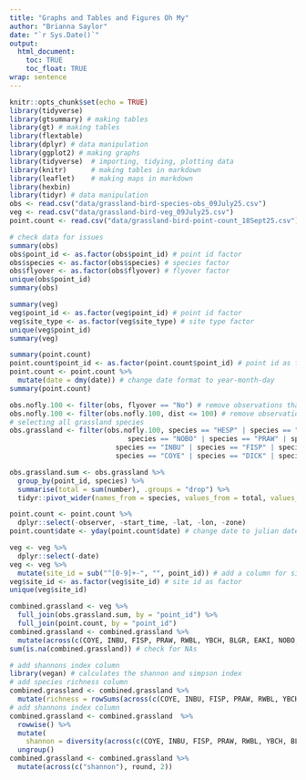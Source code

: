 ```yaml
---
title: "Graphs and Tables and Figures Oh My"
author: "Brianna Saylor"
date: "`r Sys.Date()`"
output: 
  html_document:
    toc: TRUE
    toc_float: TRUE
wrap: sentence
---
```


```r
knitr::opts_chunk$set(echo = TRUE)
library(tidyverse)
library(gtsummary) # making tables
library(gt) # making tables 
library(flextable)
library(dplyr) # data manipulation
library(ggplot2) # making graphs
library(tidyverse)  # importing, tidying, plotting data
library(knitr)      # making tables in markdown
library(leaflet)    # making maps in markdown 
library(hexbin)
library(tidyr) # data manipulation 
obs <- read.csv("data/grassland-bird-species-obs_09July25.csv")
veg <- read.csv("data/grassland-bird-veg_09July25.csv")
point.count <- read.csv("data/grassland-bird-point-count_18Sept25.csv")
```

```r
# check data for issues 
summary(obs)
obs$point_id <- as.factor(obs$point_id) # point id factor
obs$species <- as.factor(obs$species) # species factor 
obs$flyover <- as.factor(obs$flyover) # flyover factor 
unique(obs$point_id)
summary(obs)
```

```r
summary(veg)
veg$point_id <- as.factor(veg$point_id) # point id factor 
veg$site_type <- as.factor(veg$site_type) # site type factor 
unique(veg$point_id)
summary(veg)
```

```r
summary(point.count)
point.count$point_id <- as.factor(point.count$point_id) # point id as factor
point.count <- point.count %>% 
  mutate(date = dmy(date)) # change date format to year-month-day
summary(point.count)
```

```r
obs.nofly.100 <- filter(obs, flyover == "No") # remove observations that are flyovers
obs.nofly.100 <- filter(obs.nofly.100, dist <= 100) # remove observations over 100 m from point
# selecting all grassland species 
obs.grassland <- filter(obs.nofly.100, species == "HESP" | species == "GRSP" | species == "EAME" |
                             species == "NOBO" | species == "PRAW" | species == "YBCH" | 
                          species == "INBU" | species == "FISP" | species == "RWBL" | 
                          species == "COYE" | species == "DICK" | species == "BLGR" | species == "EAKI")
```

```r
obs.grassland.sum <- obs.grassland %>% 
  group_by(point_id, species) %>% 
  summarise(total = sum(number), .groups = "drop") %>% 
  tidyr::pivot_wider(names_from = species, values_from = total, values_fill = 0)
```

```r
point.count <- point.count %>% 
  dplyr::select(-observer, -start_time, -lat, -lon, -zone)
point.count$date <- yday(point.count$date) # change date to julian date
```

```r
veg <- veg %>% 
  dplyr::select(-date)
veg <- veg %>%
  mutate(site_id = sub("^[0-9]+-", "", point_id)) # add a column for site id based off point id 
veg$site_id <- as.factor(veg$site_id) # site id as factor
unique(veg$site_id)
```

```r
combined.grassland <- veg %>% 
  full_join(obs.grassland.sum, by = "point_id") %>% 
  full_join(point.count, by = "point_id")
combined.grassland <- combined.grassland %>% 
  mutate(across(c(COYE, INBU, FISP, PRAW, RWBL, YBCH, BLGR, EAKI, NOBO, DICK, EAME, GRSP, HESP), ~replace_na(.x, 0))) # replace NA values with 0
sum(is.na(combined.grassland)) # check for NAs
```

```r
# add shannons index column 
library(vegan) # calculates the shannon and simpson index
# add species richness column
combined.grassland <- combined.grassland %>% 
  mutate(richness = rowSums(across(c(COYE, INBU, FISP, PRAW, RWBL, YBCH, BLGR, EAKI, NOBO, DICK, EAME, GRSP, HESP)) > 0))
# add shannons index column  
combined.grassland <- combined.grassland  %>% 
  rowwise() %>% 
  mutate(
    shannon = diversity(across(c(COYE, INBU, FISP, PRAW, RWBL, YBCH, BLGR, EAKI, NOBO, DICK, EAME, GRSP, HESP)), index = "shannon")) %>%
  ungroup()
combined.grassland <- combined.grassland %>% 
  mutate(across(c("shannon"), round, 2))
```

